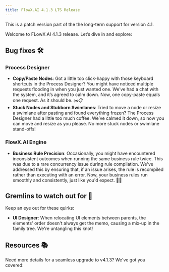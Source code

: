 ```yaml
---
title: FlowX.AI 4.1.3 LTS Release
---
```


<Info>
This is a patch version part of the the long-term support for version 4.1.
</Info>

Welcome to FLowX.AI 4.1.3 release. Let’s dive in and explore:


## Bug fixes 🛠️

### Process Designer

* **Copy/Paste Nodes**: Got a little too click-happy with those keyboard shortcuts in the Process Designer? You might have noticed multiple requests flooding in when you just wanted one. We’ve had a chat with the system, and it’s agreed to calm down. Now, one copy-paste equals one request. As it should be. ✂️📋
* **Stuck Nodes and Stubborn Swimlanes**: Tried to move a node or resize a swimlane after pasting and found everything frozen? The Process Designer had a little too much coffee. We’ve calmed it down, so now you can move and resize as you please. No more stuck nodes or swimlane stand-offs!

### FlowX.AI Engine

* **Business Rule Precision**: Occasionally, you might have encountered inconsistent outcomes when running the same business rule twice. This was due to a rare concurrency issue during rule compilation. We've addressed this by ensuring that, if an issue arises, the rule is recompiled rather than executing with an error. Now, your business rules run smoothly and consistently, just like you'd expect. 🎰🎯

## Gremlins to watch out for  👀

Keep an eye out for these quirks:

- **UI Designer**: When relocating UI elements between parents, the elements' order doesn't always get the memo, causing a mix-up in the family tree. We're untangling this knot! 

## Resources 📚

Need more details for a seamless upgrade to v4.1.3? We've got you covered:

<CardGroup>
<Card title="Deployment guidelines v4.1.3" href="./deployment-guidelines-v4.1.3" icon ="file">
</Card>

<Card title="Migrating from previous versions" href="./migrating-from-previous-to-v4.1.3" icon ="file">
</Card>

</CardGroup>
